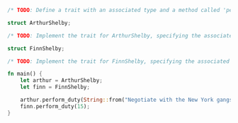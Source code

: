 ```rust
/* TODO: Define a trait with an associated type and a method called 'perform_duty' */

struct ArthurShelby;

/* TODO: Implement the trait for ArthurShelby, specifying the associated type in the form of String and method implementation */

struct FinnShelby;

/* TODO: Implement the trait for FinnShelby, specifying the associated type in the form of i32 and method implementation */

fn main() {
    let arthur = ArthurShelby;
    let finn = FinnShelby;

    arthur.perform_duty(String::from("Negotiate with the New York gangs"));
    finn.perform_duty(15);
}
```